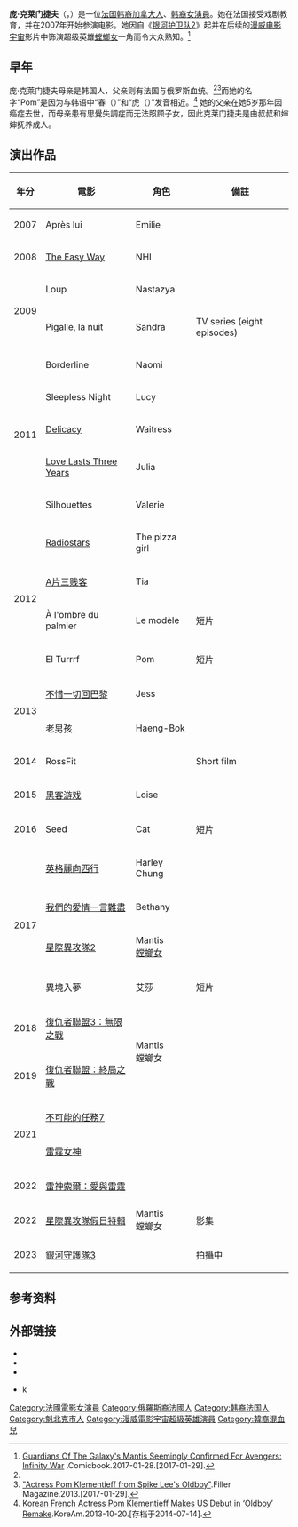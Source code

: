 {{noteTA
|G1=Show
|G2=Movie
|G3=美國漫畫
}}
{{Infobox person
 | image            = Stuttgart -Comic Con Germany 2019- 7d by-RaBoe 037 (cropped).jpg
 | imagesize        = 250px
 | caption          = 2019年时的庞·克莱门捷夫
 | birth_name       = Pom Alexandra Klementieff
 | birth_date       = {{Birth date and age|1986|05|03|df=y}} 
 | birth_place      = {{CAN}}[[魁北克|魁北克]][[魁北克市|魁北克市]]
 | nationality = {{FRA}}
 | occupation       = [[朝鲜族|朝鲜族]]演员
 | years_active     = 2007–至今
 | spouse           = 
 | family           = 
 | religion         = 
 | children         = 
}}
'''庞·克莱门捷夫'''（{{lang-en|Pom Klementieff}}，{{bd|1986年|5月3日|catIdx=Klementieff, Pom}}）是一位[[法国|法国]][[韩裔加拿大人|韩裔加拿大人]]、[[韩裔|韩裔]][[女演員|女演員]]。她在法国接受戏剧教育，并在2007年开始参演电影。她因自《[[银河护卫队2|银河护卫队2]]》起并在后续的[[漫威电影宇宙|漫威电影宇宙]]影片中饰演超级英雄[[螳螂女|螳螂女]]一角而令大众熟知。<ref>[http://comicbook.com/marvel/2017/01/28/guardians-of-the-galaxys-mantis-seemingly-confirmed-for-avengers/ Guardians Of The Galaxy's Mantis Seemingly Confirmed For Avengers: Infinity War] {{Wayback|url=http://comicbook.com/marvel/2017/01/28/guardians-of-the-galaxys-mantis-seemingly-confirmed-for-avengers/ |date=20170129022911 }}.Comicbook.2017-01-28.[2017-01-29].</ref>

==早年==
庞·克莱门捷夫母亲是韩国人，父亲则有法国与俄罗斯血统。<ref name="bioinkr"/><ref>[https://web.archive.org/web/20131206043028/http://fillermagazine.com/culture/film/celebrity-news-and-interviews-actress-pom-klementieff-from-spike-lees-oldboy "Actress Pom Klementieff from Spike Lee's Oldboy"].Filler Magazine.2013.[2017-01-29].</ref>而她的名字“Pom”是因为与韩语中“春（{{lang|ko|봄}}）”和“虎（{{lang|ko|범}}）”发音相近。<ref name="bioinkr">[https://web.archive.org/web/20140714213043/http://archive.iamkoream.com/november-issue-korean-french-actress-pom-klementieff-makes-us-debut-in-oldboy-remake/ Korean French Actress Pom Klementieff Makes US Debut in ‘Oldboy’ Remake].KoreAm.2013-10-20.[存档于2014-07-14].</ref> 她的父亲在她5岁那年因癌症去世，而母亲患有思覺失調症而无法照顾子女，因此克莱门捷夫是由叔叔和婶婶抚养成人。

== 演出作品 ==
{| class="wikitable sortable"
|-
! 年分
! 電影
! 角色
! class="unsortable" | 備註
|-
| 2007
| Après lui
| Emilie
|
|-
| 2008
| [[The_Easy_Way|The Easy Way]]
| NHI
| 
|-
| rowspan="2" |2009
| Loup
| Nastazya
| 
|-
| Pigalle, la nuit
| Sandra
| TV series (eight episodes)
|-
| rowspan="5" |2011
| Borderline
| Naomi
| 
|-
| Sleepless Night
| Lucy
| 
|-
| [[Delicacy_(film)|Delicacy]]
| Waitress
| 
|-
|[[Love_Lasts_Three_Years|Love Lasts Three Years]]
| Julia
| 
|-
| Silhouettes
| Valerie
| 
|-
| rowspan="4" |2012
| [[Radiostars|Radiostars]]
| The pizza girl
| 
|-
| [[A片三贱客|A片三贱客]]
| Tia
| 
|-
| À l'ombre du palmier
| Le modèle
| 短片
|-
| El Turrrf
| Pom
| 短片
|-
| rowspan="2" |2013
| [[不惜一切回巴黎|不惜一切回巴黎]]
| Jess
| 
|-
| 老男孩
| Haeng-Bok
|
|-
| 2014
| RossFit
| 
| Short film
|-
| 2015
| [[黑客游戏|黑客游戏]]
| Loise
| 
|-
| 2016
| Seed
| Cat
| 短片
|-
| rowspan="4" |2017
| [[英格麗向西行|英格麗向西行]]
| Harley Chung
| 
|-
| [[我們的愛情一言難盡|我們的愛情一言難盡]]
| Bethany
| 
|-
| [[銀河守護隊2|星際異攻隊2]]
| Mantis<br/>[[螳螂女|螳螂女]]
|
|-
| 異境入夢
| 艾莎
| 短片
|-
| 2018
| [[復仇者聯盟3：無限之戰|復仇者聯盟3：無限之戰]]
| rowspan="2" | Mantis<br/>螳螂女
| 
|-
| 2019
| [[復仇者聯盟：終局之戰|復仇者聯盟：終局之戰]]
| 
|-
| rowspan="2" | 2021
| [[不可能的任務7|不可能的任務7]]
|
|
|-
|[[雷霆女神|雷霆女神]]
|
|
|-
| 2022
| [[雷神索爾：愛與雷霆|雷神索爾：愛與雷霆]]
| rowspan=3|Mantis<br/>螳螂女
| 
|-
| 2022
| [[星際異攻隊假日特輯|星際異攻隊假日特輯]]
| 影集
|-
| 2023
| [[銀河守護隊3|銀河守護隊3]]
| 拍攝中
|}

== 参考资料 ==
{{reflist}}

== 外部链接 ==
* {{Instagram|pom.klementieff}}
* {{Facebook|Pom-Klementieff-1151809504852906}}
* {{Twitter|PomKlementieff}}
* {{IMDb name|id=2962353|name=庞·克莱门捷夫}}k


{{DEFAULTSORT:Klementieff, Pom}}
[[Category:法國電影女演員|Category:法國電影女演員]]
[[Category:俄羅斯裔法國人|Category:俄羅斯裔法國人]]
[[Category:韩裔法国人|Category:韩裔法国人]]
[[Category:魁北克市人|Category:魁北克市人]]
[[Category:漫威電影宇宙超級英雄演員|Category:漫威電影宇宙超級英雄演員]]
[[Category:韓裔混血兒|Category:韓裔混血兒]]